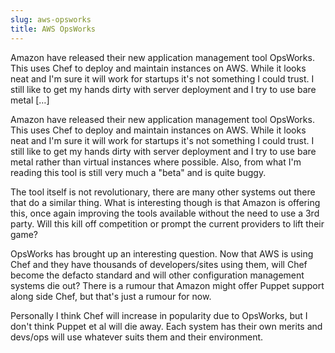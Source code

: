 ```yaml
---
slug: aws-opsworks
title: AWS OpsWorks
---
```

<p>Amazon have released their new application management tool OpsWorks. This uses Chef to deploy and maintain instances on AWS. While it looks neat and I'm sure it will work for startups it's not something I could trust. I still like to get my hands dirty with server deployment and I try to use bare metal [&hellip;]</p>


<!--truncate-->
Amazon have released their new application management tool OpsWorks. This uses Chef to deploy and maintain instances on AWS. While it looks neat and I'm sure it will work for startups it's not something I could trust. I still like to get my hands dirty with server deployment and I try to use bare metal rather than virtual instances where possible. Also, from what I'm reading this tool is still very much a "beta" and is quite buggy.  

The tool itself is not revolutionary, there are many other systems out there that do a similar thing. What is interesting though is that Amazon is offering this, once again improving the tools available without the need to use a 3rd party. Will this kill off competition or prompt the current providers to lift their game?  

OpsWorks has brought up an interesting question. Now that AWS is using Chef and they have thousands of developers/sites using them, will Chef become the defacto standard and will other configuration management systems die out? There is a rumour that Amazon might offer Puppet support along side Chef, but that's just a rumour for now.  

Personally I think Chef will increase in popularity due to OpsWorks, but I don't think Puppet et al will die away. Each system has their own merits and devs/ops will use whatever suits them and their environment.  

